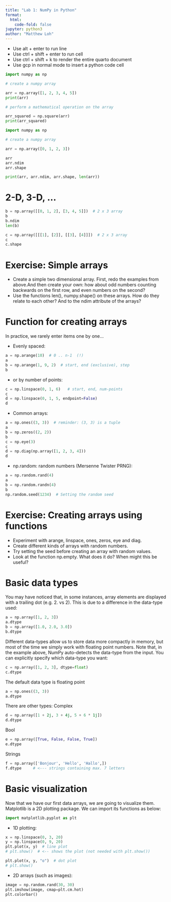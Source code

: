 ```yaml
---
title: "Lab 1: NumPy in Python"
format:
  html:
    code-fold: false
jupyter: python3
author: "Matthew Loh"
---
```


- Use alt + enter to run line
- Use ctrl + shift + enter to run cell
- Use ctrl + shift + k to render the entire quarto document
- Use gcp in normal mode to insert a python code cell

```python
import numpy as np

# create a numpy array

arr = np.array([1, 2, 3, 4, 5])
print(arr)

# perform a mathematical operation on the array

arr_squared = np.square(arr)
print(arr_squared)
```

```python
import numpy as np

# create a numpy array

arr = np.array([0, 1, 2, 3])

arr
arr.ndim
arr.shape

print(arr, arr.ndim, arr.shape, len(arr))
```

# 2-D, 3-D, ...
```python
b = np.array([[0, 1, 2], [3, 4, 5]])  # 2 x 3 array
b
b.ndim
len(b)

c = np.array([[[1], [2]], [[3], [4]]])  # 2 x 3 array
c
c.shape
```

# Exercise: Simple arrays
- Create a simple two dimensional array. First, redo the examples from
above.And
 then create your own: how about odd numbers counting backwards on the
first row,
 and even numbers on 
 the second? 
 - Use the functions len(),
numpy.shape() on these arrays. How do they relate to each other? And to the ndim
attribute of the arrays?

# Function for creating arrays
In practice, we rarely enter items one by one...


- Evenly spaced:
```python
a = np.arange(10)  # 0 .. n-1  (!)
a
b = np.arange(1, 9, 2)  # start, end (exclusive), step
b
```

- or by number of points:
```python
c = np.linspace(0, 1, 6)   # start, end, num-points
c
d = np.linspace(0, 1, 5, endpoint=False)
d
```

- Common arrays:
``` python
a = np.ones((3, 3))  # reminder: (3, 3) is a tuple
a
b = np.zeros((2, 2))
b
c = np.eye(3)
c
d = np.diag(np.array([1, 2, 3, 4]))
d
```

- np.random: random numbers (Mersenne Twister PRNG):
```python
a = np.random.rand(4)
a
b = np.random.randn(4)
b
np.random.seed(1234)  # Setting the random seed
```

# Exercise: Creating arrays using functions
- Experiment with arange, linspace, ones, zeros, eye and diag.
- Create different kinds of arrays with random numbers.
- Try setting the seed before creating an array with random values.
- Look at the function np.empty. What does it do? When might this be useful?

# Basic data types
You  may  have  noticed  that,  in  some  instances,  array  elements  are
displayed  with  a  trailing  dot 
 (e.g. 2. vs 2). This is due to a difference
in the data-type used:

```python
a = np.array([1, 2, 3])
a.dtype
b = np.array([1.0, 2.0, 3.0])
b.dtype
```

Different data-types allow us to store data more compactly in memory, but most
of the time we simply 
 work with floating point numbers. Note that, in the
example above, NumPy auto-detects the data-type 
 from the input. 
 You can
explicitly specify which data-type you want:

```python
c = np.array([1, 2, 3], dtype=float)
c.dtype
```

The default data type is floating point
```python
a = np.ones((3, 3))
a.dtype
```

There are other types:
Complex
```python
d = np.array([1 + 2j, 3 + 4j, 5 + 6 * 1j])
d.dtype
```

Bool
```python
e = np.array([True, False, False, True])
e.dtype
```

Strings
```python
f = np.array(['Bonjour', 'Hello', 'Hallo',])
f.dtype     # <--- strings containing max. 7 letters
```

# Basic visualization
Now that we have our first data arrays, we are going to visualize them. 
Matplotlib is a 2D plotting package. We can import its functions as below:
```python
import matplotlib.pyplot as plt
```

- 1D plotting:
```python
x = np.linspace(0, 3, 20)
y = np.linspace(0, 9, 20)
plt.plot(x, y)  # line plot
# plt.show()  # <-- shows the plot (not needed with plt.show())

plt.plot(x, y, "o")  # dot plot
# plt.show()
```

- 2D arrays (such as images):
```python
image = np.random.rand(30, 30)
plt.imshow(image, cmap=plt.cm.hot)
plt.colorbar()
```